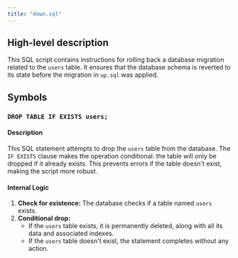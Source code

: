 ```yaml
---
title: "down.sql"
---
```


## High-level description
This SQL script contains instructions for rolling back a database migration related to the `users` table. It ensures that the database schema is reverted to its state before the migration in `up.sql` was applied.

## Symbols

### `DROP TABLE IF EXISTS users;`
#### Description
This SQL statement attempts to drop the `users` table from the database. The `IF EXISTS` clause makes the operation conditional: the table will only be dropped if it already exists. This prevents errors if the table doesn't exist, making the script more robust.

#### Internal Logic
1. **Check for existence:** The database checks if a table named `users` exists.
2. **Conditional drop:**
   - If the `users` table exists, it is permanently deleted, along with all its data and associated indexes.
   - If the `users` table doesn't exist, the statement completes without any action.
